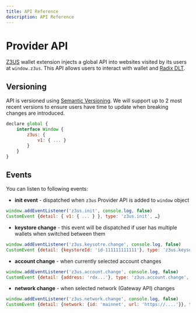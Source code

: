 ```yaml
---
title: API Reference
description: API Reference
---
```


# Provider API

[Z3US](https://z3us.com) wallet extension injects a global API into websites visited by its users at `window.z3us`. This API allows users to interact with wallet and [Radix DLT](https://www.radixdlt.com/).

## Versioning

API is versioned using [Semantic Versioning](https://semver.org/). We will support up to 2 most recent versions to ensure users have time to update when breaking changes are introduced.


```js
declare global {
	interface Window {
		z3us: {
			v1: { ... }
		}
	}
}
```

## Events
You can listen to following events:

- **init event** - dispatched when `z3us` Provider API is added to `window` object


```js
window.addEventListener('z3us.init', console.log, false)
CustomEvent {detail: { v1: { ... } }, type: 'z3us.init', …}
```

- **keystore change** - this event will be dispatched if user has multiple wallets when switched between them


```js
window.addEventListener('z3us.keysotre.change', console.log, false)
CustomEvent {detail: {keystoreId: 'id-111111111111'}, type: 'z3us.keysotre.change', …}
```

- **account change** - when currently selected account changes


```js
window.addEventListener('z3us.account.change', console.log, false)
CustomEvent {detail: {address: 'rdx...'}, type: 'z3us.account.change', …}
```

- **network change** - when selected network (Gateway API) changes


```js
window.addEventListener('z3us.network.change', console.log, false)
CustomEvent {detail: {network: {id: 'mainnet', url: 'https://....'}}, type: 'z3us.network.change', …}
```
